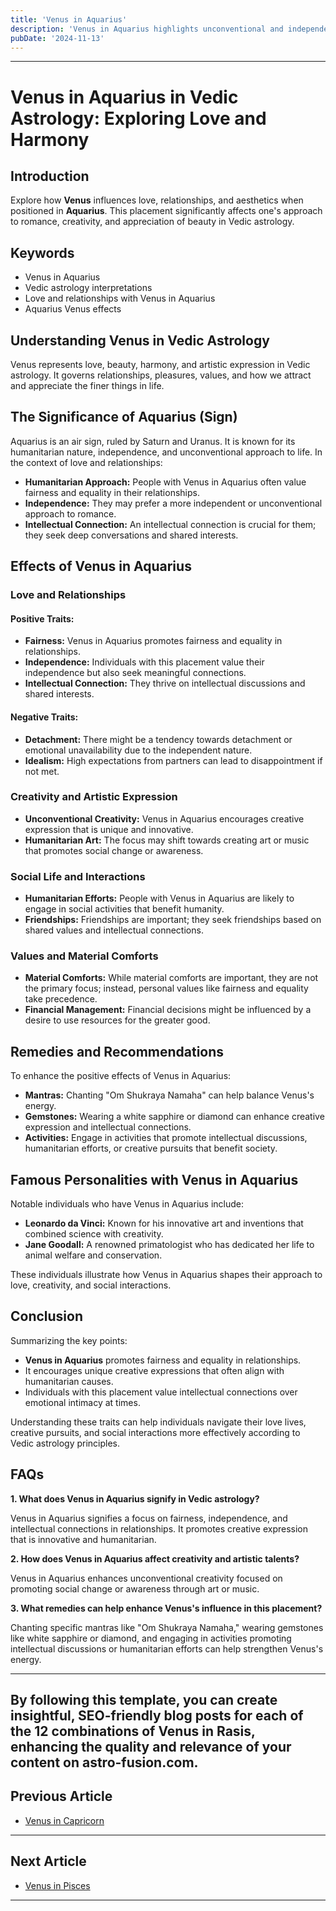 ```yaml
---
title: 'Venus in Aquarius'
description: 'Venus in Aquarius highlights unconventional and independent approaches to love. Individuals are friendly, open-minded, and value intellectual connections and freedom in relationships,  in Vedic Astrology'
pubDate: '2024-11-13'
---
```


---

# Venus in Aquarius in Vedic Astrology: Exploring Love and Harmony

## Introduction

Explore how **Venus** influences love, relationships, and aesthetics when positioned in **Aquarius**. This placement significantly affects one's approach to romance, creativity, and appreciation of beauty in Vedic astrology.

## Keywords

- Venus in Aquarius
- Vedic astrology interpretations
- Love and relationships with Venus in Aquarius
- Aquarius Venus effects

## Understanding Venus in Vedic Astrology

Venus represents love, beauty, harmony, and artistic expression in Vedic astrology. It governs relationships, pleasures, values, and how we attract and appreciate the finer things in life.

## The Significance of Aquarius (Sign)

Aquarius is an air sign, ruled by Saturn and Uranus. It is known for its humanitarian nature, independence, and unconventional approach to life. In the context of love and relationships:

- **Humanitarian Approach:** People with Venus in Aquarius often value fairness and equality in their relationships.
- **Independence:** They may prefer a more independent or unconventional approach to romance.
- **Intellectual Connection:** An intellectual connection is crucial for them; they seek deep conversations and shared interests.

## Effects of Venus in Aquarius

### Love and Relationships

#### Positive Traits:
- **Fairness:** Venus in Aquarius promotes fairness and equality in relationships.
- **Independence:** Individuals with this placement value their independence but also seek meaningful connections.
- **Intellectual Connection:** They thrive on intellectual discussions and shared interests.

#### Negative Traits:
- **Detachment:** There might be a tendency towards detachment or emotional unavailability due to the independent nature.
- **Idealism:** High expectations from partners can lead to disappointment if not met.

### Creativity and Artistic Expression

- **Unconventional Creativity:** Venus in Aquarius encourages creative expression that is unique and innovative.
- **Humanitarian Art:** The focus may shift towards creating art or music that promotes social change or awareness.

### Social Life and Interactions

- **Humanitarian Efforts:** People with Venus in Aquarius are likely to engage in social activities that benefit humanity.
- **Friendships:** Friendships are important; they seek friendships based on shared values and intellectual connections.

### Values and Material Comforts

- **Material Comforts:** While material comforts are important, they are not the primary focus; instead, personal values like fairness and equality take precedence.
- **Financial Management:** Financial decisions might be influenced by a desire to use resources for the greater good.

## Remedies and Recommendations

To enhance the positive effects of Venus in Aquarius:

- **Mantras:** Chanting "Om Shukraya Namaha" can help balance Venus's energy.
- **Gemstones:** Wearing a white sapphire or diamond can enhance creative expression and intellectual connections.
- **Activities:** Engage in activities that promote intellectual discussions, humanitarian efforts, or creative pursuits that benefit society.

## Famous Personalities with Venus in Aquarius

Notable individuals who have Venus in Aquarius include:

- **Leonardo da Vinci:** Known for his innovative art and inventions that combined science with creativity.
- **Jane Goodall:** A renowned primatologist who has dedicated her life to animal welfare and conservation.
  
These individuals illustrate how Venus in Aquarius shapes their approach to love, creativity, and social interactions.

## Conclusion

Summarizing the key points:

- **Venus in Aquarius** promotes fairness and equality in relationships.
- It encourages unique creative expressions that often align with humanitarian causes.
- Individuals with this placement value intellectual connections over emotional intimacy at times.

Understanding these traits can help individuals navigate their love lives, creative pursuits, and social interactions more effectively according to Vedic astrology principles.

## FAQs

**1. What does Venus in Aquarius signify in Vedic astrology?**

Venus in Aquarius signifies a focus on fairness, independence, and intellectual connections in relationships. It promotes creative expression that is innovative and humanitarian.

**2. How does Venus in Aquarius affect creativity and artistic talents?**

Venus in Aquarius enhances unconventional creativity focused on promoting social change or awareness through art or music.

**3. What remedies can help enhance Venus's influence in this placement?**

Chanting specific mantras like "Om Shukraya Namaha," wearing gemstones like white sapphire or diamond, and engaging in activities promoting intellectual discussions or humanitarian efforts can help strengthen Venus's energy.

---

By following this template, you can create insightful, SEO-friendly blog posts for each of the 12 combinations of Venus in Rasis, enhancing the quality and relevance of your content on astro-fusion.com.
---

## Previous Article
- [Venus in Capricorn](/blogs-md/0806_Venus_in_Rashi/080610_Venus_in_Capricorn.mdx)

---

## Next Article
- [Venus in Pisces](/blogs-md/0806_Venus_in_Rashi/080612_Venus_in_Pisces.mdx)

---

